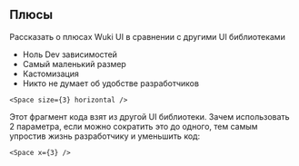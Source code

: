 
<Meta title="Getting Start/Comparison" />

## Плюсы

Рассказать о плюсах Wuki UI в сравнении с другими UI библиотеками

- Ноль Dev зависимостей
- Самый маленький размер
- Кастомизация
- Никто не думает об удобстве разработчиков

```
<Space size={3} horizontal />
```

Этот фрагмент кода взят из другой UI библиотеки. Зачем использовать 2 параметра, если можно сократить это до одного, тем самым упростив жизнь разработчику и уменьшить код:

```
<Space x={3} />
```